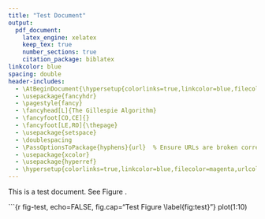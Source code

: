 ```yaml
---
title: "Test Document"
output:
  pdf_document:
    latex_engine: xelatex
    keep_tex: true
    number_sections: true
    citation_package: biblatex
linkcolor: blue
spacing: double
header-includes:
  - \AtBeginDocument{\hypersetup{colorlinks=true,linkcolor=blue,filecolor=magenta,urlcolor=cyan}}
  - \usepackage{fancyhdr}
  - \pagestyle{fancy}
  - \fancyhead[L]{The Gillespie Algorithm}
  - \fancyfoot[CO,CE]{}
  - \fancyfoot[LE,RO]{\thepage}
  - \usepackage{setspace}
  - \doublespacing
  - \PassOptionsToPackage{hyphens}{url}  % Ensure URLs are broken correctly
  - \usepackage{xcolor} 
  - \usepackage{hyperref}
  - \hypersetup{colorlinks=true,linkcolor=blue,filecolor=magenta,urlcolor=cyan}
---
```


This is a test document. See Figure \ref{fig:test}.

```{r fig-test, echo=FALSE, fig.cap="Test Figure \\label{fig:test}"}
plot(1:10)
